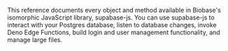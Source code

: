 This reference documents every object and method available in Biobase's isomorphic JavaScript library, supabase-js. You can use supabase-js to interact with your Postgres database, listen to database changes, invoke Deno Edge Functions, build login and user management functionality, and manage large files.
